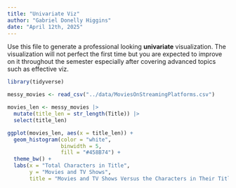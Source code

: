 ```yaml
---
title: "Univariate Viz"
author: "Gabriel Donelly Higgins"
date: "April 12th, 2025"
---
```


Use this file to generate a professional looking **univariate** visualization. The visualization will not perfect the first time but you are expected to improve on it throughout the semester especially after covering advanced topics such as effective viz.

```r
library(tidyverse)

messy_movies <- read_csv("../data/MoviesOnStreamingPlatforms.csv")

movies_len <- messy_movies |>
  mutate(title_len = str_length(Title)) |>
  select(title_len)

ggplot(movies_len, aes(x = title_len)) +
  geom_histogram(color = "white", 
                 binwidth = 5,
                 fill = "#458B74") +
  theme_bw() +
  labs(x = "Total Characters in Title",
       y = "Movies and TV Shows",
       title = "Movies and TV Shows Versus the Characters in Their Title")
```
